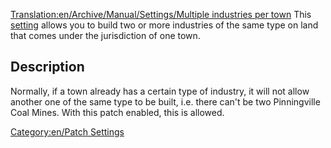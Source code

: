 [[Translation:en/Archive/Manual/Settings/Multiple industries per town]]
This [[en/Archive/Manual/Settings/Advanced Settings|setting]] allows you to build two or more industries of the same type on land that comes under the jurisdiction of one town.

== Description ==

Normally, if a town already has a certain type of industry, it will not allow another one of the same type to be built, i.e. there can't be two Pinningville Coal Mines.  With this patch enabled, this is allowed.

[[Category:en/Patch Settings]]